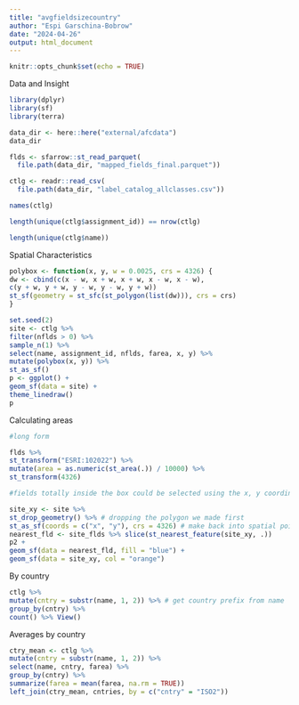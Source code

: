 ```yaml
---
title: "avgfieldsizecountry"
author: "Espi Garschina-Bobrow"
date: "2024-04-26"
output: html_document
---
```


```r
knitr::opts_chunk$set(echo = TRUE)
```

Data and Insight
```r
library(dplyr)
library(sf)
library(terra)

data_dir <- here::here("external/afcdata")
data_dir

flds <- sfarrow::st_read_parquet(
  file.path(data_dir, "mapped_fields_final.parquet"))

ctlg <- readr::read_csv(
  file.path(data_dir, "label_catalog_allclasses.csv"))

names(ctlg)

length(unique(ctlg$assignment_id)) == nrow(ctlg)

length(unique(ctlg$name))

```

Spatial Characteristics
```r
polybox <- function(x, y, w = 0.0025, crs = 4326) {
dw <- cbind(c(x - w, x + w, x + w, x - w, x - w),
c(y + w, y + w, y - w, y - w, y + w))
st_sf(geometry = st_sfc(st_polygon(list(dw))), crs = crs)
}

set.seed(2)
site <- ctlg %>%
filter(nflds > 0) %>%
sample_n(1) %>%
select(name, assignment_id, nflds, farea, x, y) %>%
mutate(polybox(x, y)) %>%
st_as_sf()
p <- ggplot() +
geom_sf(data = site) +
theme_linedraw()
p

```

Calculating areas
```r

#long form

flds %>%
st_transform("ESRI:102022") %>%
mutate(area = as.numeric(st_area(.)) / 10000) %>%
st_transform(4326)

#fields totally inside the box could be selected using the x, y coordinates to find the nearest field

site_xy <- site %>%
st_drop_geometry() %>% # dropping the polygon we made first
st_as_sf(coords = c("x", "y"), crs = 4326) # make back into spatial point
nearest_fld <- site_flds %>% slice(st_nearest_feature(site_xy, .))
p2 +
geom_sf(data = nearest_fld, fill = "blue") +
geom_sf(data = site_xy, col = "orange")
```

By country

```r

ctlg %>%
mutate(cntry = substr(name, 1, 2)) %>% # get country prefix from name
group_by(cntry) %>%
count() %>% View()

```

Averages by country
```r

ctry_mean <- ctlg %>%
mutate(cntry = substr(name, 1, 2)) %>%
select(name, cntry, farea) %>%
group_by(cntry) %>%
summarize(farea = mean(farea, na.rm = TRUE))
left_join(ctry_mean, cntries, by = c("cntry" = "ISO2"))

```




